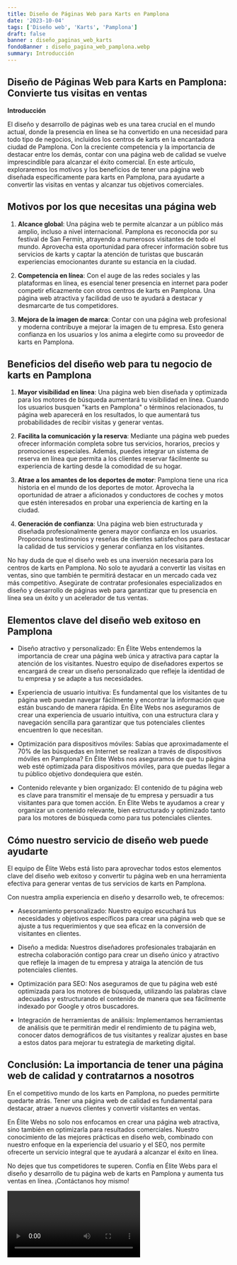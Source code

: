 ```yaml
---
title: Diseño de Páginas Web para Karts en Pamplona
date: '2023-10-04'
tags: ['Diseño web', 'Karts', 'Pamplona']
draft: false
banner : diseño_paginas_web_karts
fondoBanner : diseño_pagina_web_pamplona.webp
summary: Introducción
---
```


## **Diseño de Páginas Web para Karts en Pamplona: Convierte tus visitas en ventas**

**Introducción**

El diseño y desarrollo de páginas web es una tarea crucial en el mundo actual, donde la presencia en línea se ha convertido en una necesidad para todo tipo de negocios, incluidos los centros de karts en la encantadora ciudad de Pamplona. Con la creciente competencia y la importancia de destacar entre los demás, contar con una página web de calidad se vuelve imprescindible para alcanzar el éxito comercial. En este artículo, exploraremos los motivos y los beneficios de tener una página web diseñada específicamente para karts en Pamplona, para ayudarte a convertir las visitas en ventas y alcanzar tus objetivos comerciales.

## **Motivos por los que necesitas una página web**

1. **Alcance global**: Una página web te permite alcanzar a un público más amplio, incluso a nivel internacional. Pamplona es reconocida por su festival de San Fermín, atrayendo a numerosos visitantes de todo el mundo. Aprovecha esta oportunidad para ofrecer información sobre tus servicios de karts y captar la atención de turistas que buscarán experiencias emocionantes durante su estancia en la ciudad.

2. **Competencia en línea**: Con el auge de las redes sociales y las plataformas en línea, es esencial tener presencia en internet para poder competir eficazmente con otros centros de karts en Pamplona. Una página web atractiva y facilidad de uso te ayudará a destacar y desmarcarte de tus competidores.

3. **Mejora de la imagen de marca**: Contar con una página web profesional y moderna contribuye a mejorar la imagen de tu empresa. Esto genera confianza en los usuarios y los anima a elegirte como su proveedor de karts en Pamplona.

## **Beneficios del diseño web para tu negocio de karts en Pamplona**

1. **Mayor visibilidad en línea**: Una página web bien diseñada y optimizada para los motores de búsqueda aumentará tu visibilidad en línea. Cuando los usuarios busquen "karts en Pamplona" o términos relacionados, tu página web aparecerá en los resultados, lo que aumentará tus probabilidades de recibir visitas y generar ventas.

2. **Facilita la comunicación y la reserva**: Mediante una página web puedes ofrecer información completa sobre tus servicios, horarios, precios y promociones especiales. Además, puedes integrar un sistema de reserva en línea que permita a los clientes reservar fácilmente su experiencia de karting desde la comodidad de su hogar.

3. **Atrae a los amantes de los deportes de motor**: Pamplona tiene una rica historia en el mundo de los deportes de motor. Aprovecha la oportunidad de atraer a aficionados y conductores de coches y motos que estén interesados en probar una experiencia de karting en la ciudad.

4. **Generación de confianza**: Una página web bien estructurada y diseñada profesionalmente genera mayor confianza en los usuarios. Proporciona testimonios y reseñas de clientes satisfechos para destacar la calidad de tus servicios y generar confianza en los visitantes.

No hay duda de que el diseño web es una inversión necesaria para los centros de karts en Pamplona. No solo te ayudará a convertir las visitas en ventas, sino que también te permitirá destacar en un mercado cada vez más competitivo. Asegúrate de contratar profesionales especializados en diseño y desarrollo de páginas web para garantizar que tu presencia en línea sea un éxito y un acelerador de tus ventas.

<GifSeo />

<Cta />

## Elementos clave del diseño web exitoso en Pamplona

- Diseño atractivo y personalizado: En Élite Webs entendemos la importancia de crear una página web única y atractiva para captar la atención de los visitantes. Nuestro equipo de diseñadores expertos se encargará de crear un diseño personalizado que refleje la identidad de tu empresa y se adapte a tus necesidades.

- Experiencia de usuario intuitiva: Es fundamental que los visitantes de tu página web puedan navegar fácilmente y encontrar la información que están buscando de manera rápida. En Élite Webs nos aseguramos de crear una experiencia de usuario intuitiva, con una estructura clara y navegación sencilla para garantizar que tus potenciales clientes encuentren lo que necesitan.

- Optimización para dispositivos móviles: Sabías que aproximadamente el 70% de las búsquedas en Internet se realizan a través de dispositivos móviles en Pamplona? En Élite Webs nos aseguramos de que tu página web esté optimizada para dispositivos móviles, para que puedas llegar a tu público objetivo dondequiera que estén.

- Contenido relevante y bien organizado: El contenido de tu página web es clave para transmitir el mensaje de tu empresa y persuadir a tus visitantes para que tomen acción. En Élite Webs te ayudamos a crear y organizar un contenido relevante, bien estructurado y optimizado tanto para los motores de búsqueda como para tus potenciales clientes.

## Cómo nuestro servicio de diseño web puede ayudarte

El equipo de Élite Webs está listo para aprovechar todos estos elementos clave del diseño web exitoso y convertir tu página web en una herramienta efectiva para generar ventas de tus servicios de karts en Pamplona. 

Con nuestra amplia experiencia en diseño y desarrollo web, te ofrecemos:

- Asesoramiento personalizado: Nuestro equipo escuchará tus necesidades y objetivos específicos para crear una página web que se ajuste a tus requerimientos y que sea eficaz en la conversión de visitantes en clientes.

- Diseño a medida: Nuestros diseñadores profesionales trabajarán en estrecha colaboración contigo para crear un diseño único y atractivo que refleje la imagen de tu empresa y atraiga la atención de tus potenciales clientes.

- Optimización para SEO: Nos aseguramos de que tu página web esté optimizada para los motores de búsqueda, utilizando las palabras clave adecuadas y estructurando el contenido de manera que sea fácilmente indexado por Google y otros buscadores.

- Integración de herramientas de análisis: Implementamos herramientas de análisis que te permitirán medir el rendimiento de tu página web, conocer datos demográficos de tus visitantes y realizar ajustes en base a estos datos para mejorar tu estrategia de marketing digital.

## Conclusión: La importancia de tener una página web de calidad y contratarnos a nosotros

En el competitivo mundo de los karts en Pamplona, no puedes permitirte quedarte atrás. Tener una página web de calidad es fundamental para destacar, atraer a nuevos clientes y convertir visitantes en ventas.

En Élite Webs no solo nos enfocamos en crear una página web atractiva, sino también en optimizarla para resultados comerciales. Nuestro conocimiento de las mejores prácticas en diseño web, combinado con nuestro enfoque en la experiencia del usuario y el SEO, nos permite ofrecerte un servicio integral que te ayudará a alcanzar el éxito en línea.

No dejes que tus competidores te superen. Confía en Élite Webs para el diseño y desarrollo de tu página web de karts en Pamplona y aumenta tus ventas en línea. ¡Contáctanos hoy mismo!

<Video />

<CtaBot job='Karts' city='Pamplona'/>

<Gmaps query='Pamplona+españa+maps' />